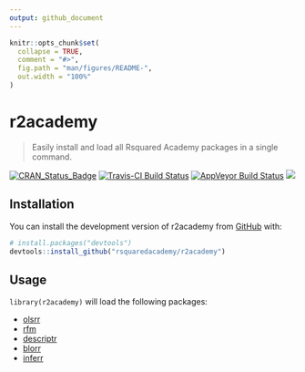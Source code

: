 ```yaml
---
output: github_document
---
```


<!-- README.md is generated from README.Rmd. Please edit that file -->

```r
knitr::opts_chunk$set(
  collapse = TRUE,
  comment = "#>",
  fig.path = "man/figures/README-",
  out.width = "100%"
)
```
# r2academy

> Easily install and load all Rsquared Academy packages in a single command.

[![CRAN_Status_Badge](http://www.r-pkg.org/badges/version/r2academy)](https://cran.r-project.org/package=r2academy)
[![Travis-CI Build Status](https://travis-ci.org/rsquaredacademy/r2academy.svg?branch=master)](https://travis-ci.org/rsquaredacademy/r2academy) [![AppVeyor Build Status](https://ci.appveyor.com/api/projects/status/github/rsquaredacademy/r2academy?branch=master&svg=true)](https://ci.appveyor.com/project/rsquaredacademy/r2academy)
![](https://img.shields.io/badge/lifecycle-experimental-orange.svg)


## Installation

You can install the development version of r2academy from [GitHub](https://github.com) with:

``` r
# install.packages("devtools")
devtools::install_github("rsquaredacademy/r2academy")
```

## Usage

`library(r2academy)` will load the following packages:

- [olsrr](https://olsrr.rsquaredacademy.com)
- [rfm](https://rfm.rsquaredacademy.com)
- [descriptr](https://descriptr.rsquaredacademy.com)
- [blorr](https://blorr.rsquaredacademy.com)
- [inferr](https://inferr.rsquaredacademy.com)

